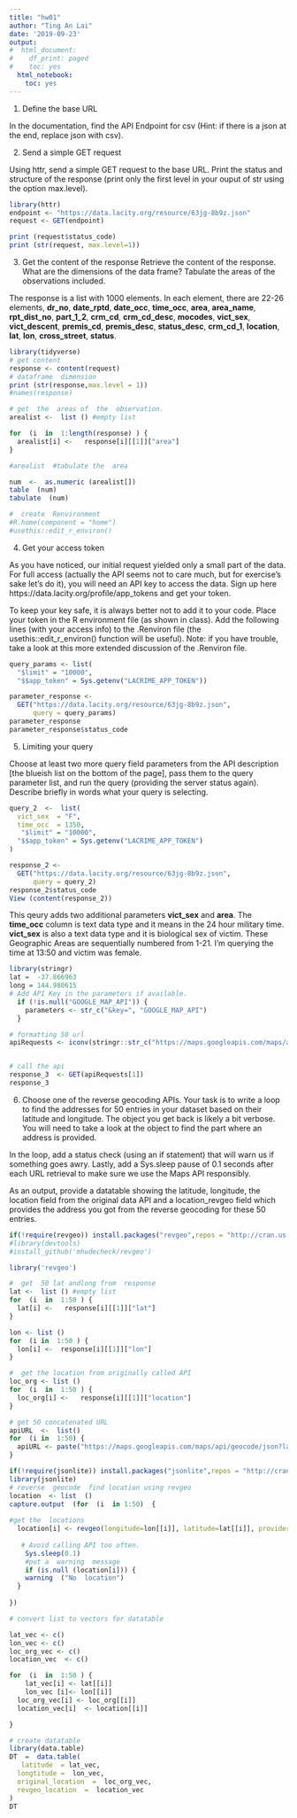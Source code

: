 ```yaml
---
title: "hw01"
author: "Ting An Lai"
date: '2019-09-23'
output:
#  html_document:
#    df_print: paged
#    toc: yes
  html_notebook:
    toc: yes
---
```


1. Define the base URL

In the documentation, find the API Endpoint for csv (Hint: if there is a json at the end, replace json with csv).

2. Send a simple GET request

Using httr, send a simple GET request to the base URL. Print the status and structure of the response (print only the first level in your ouput of str using the option max.level).

```r
library(httr)
endpoint <- "https://data.lacity.org/resource/63jg-8b9z.json"
request <- GET(endpoint)

print (request$status_code)
print (str(request, max.level=1))
```

3. Get the content of the response
Retrieve the content of the response. What are the dimensions of the data frame? Tabulate the areas of the observations included.

The response is a  list with 1000 elements. In  each element, there are 22-26  elements, **dr_no**, **date_rptd**, **date_occ**, **time_occ**, **area**, **area_name**, **rpt_dist_no**, **part_1_2**, **crm_cd**,  **crm_cd_desc**, **mocodes**, **vict_sex**,  **vict_descent**, **premis_cd**, **premis_desc**, **status_desc**, **crm_cd_1**,  **location**,  **lat**, **lon**, **cross_street**,  **status**.

```r
library(tidyverse)
# get content
response <- content(request)
# dataframe  dimension
print (str(response,max.level = 1))
#names(response)

# get  the  areas of  the  observation.
arealist <-  list () #empty list

for  (i  in  1:length(response) ) {
  arealist[i] <-   response[i][[1]]["area"]
}

#arealist  #tabulate the  area

num  <-  as.numeric (arealist[])
table  (num)
tabulate  (num)
```

```r
#  create  Renvironment
#R.home(component = "home")
#usethis::edit_r_environ()
```
4. Get your access token

As you have noticed, our initial request yielded only a small part of the data. For full access (actually the API seems not to care much, but for exercise's sake let's do it), you will need an API key to access the data. Sign up here https://data.lacity.org/profile/app_tokens and get your token.

To keep your key safe, it is always better not to add it to your code. Place your token in the R environment file (as shown in class). Add the following lines (with your access info) to the .Renviron file (the usethis::edit_r_environ() function will be useful).
Note: if you have trouble, take a look at this more extended discussion of the .Renviron file.

```r
query_params <- list(
  "$limit" = "10000",
  "$$app_token" = Sys.getenv("LACRIME_APP_TOKEN"))

parameter_response <-
  GET("https://data.lacity.org/resource/63jg-8b9z.json", 
      query = query_params)
parameter_response
parameter_response$status_code
```


5. Limiting your query

Choose at least two more query field parameters from the API description [the blueish list on the bottom of the page], pass them to the query parameter list, and run the query (providing the server status again). Describe briefly in words what your query is selecting.


```r
query_2  <-  list(
  vict_sex  = "F",
  time_occ  = 1350,
   "$limit" = "10000",
  "$$app_token" = Sys.getenv("LACRIME_APP_TOKEN")
)

response_2 <-
  GET("https://data.lacity.org/resource/63jg-8b9z.json", 
      query = query_2)
response_2$status_code
View (content(response_2))


```

This qeury adds two additional parameters **vict_sex**  and **area**. The **time_occ** column is  text  data type and it means in the 24 hour military time. **vict_sex** is also  a text data type  and it is biological sex  of  victim. These Geographic Areas are sequentially numbered from 1-21. I'm querying  the time at  13:50 and victim  was female.


```r
library(stringr)
lat =  -37.866963
long = 144.980615
# Add API Key in the parameters if available.
  if (!is.null("GOOGLE_MAP_API")) {
    parameters <- str_c("&key=", "GOOGLE_MAP_API")
  }

# formatting 50 url
apiRequests <- iconv(stringr::str_c("https://maps.googleapis.com/maps/api/geocode/json?latlng=", lat, ",", long, "&key=", "GOOGLE_MAP_API"), "", "UTF-8")


# call the api
response_3  <- GET(apiRequests[1])
response_3
```

6. Choose one of the reverse geocoding APIs. Your task is to write a loop to find the addresses for 50 entries in your dataset based on their latitude and longitude. The object you get back is likely a bit verbose. You will need to take a look at the object to find the part where an address is provided.

In the loop, add a status check (using an if statement) that will warn us if something goes awry. Lastly, add a Sys.sleep pause of 0.1 seconds after each URL retrieval to make sure we use the Maps API responsibly.

As an output, provide a datatable showing the latitude, longitude, the location field from the original data API and a location_revgeo field which provides the address you got from the reverse geocoding for these 50 entries.
```r
if(!require(revgeo)) install.packages("revgeo",repos = "http://cran.us.r-project.org")
#library(devtools)
#install_github('mhudecheck/revgeo')
```

```r
library('revgeo')
```

```r
#  get  50 lat andlong from  response
lat <-  list () #empty list
for  (i  in  1:50 ) {
  lat[i] <-   response[i][[1]]["lat"]
}

lon <- list ()
for  (i in  1:50 ) {
  lon[i] <-  response[i][[1]]["lon"]
}

#  get the location from originally called API
loc_org <- list ()
for  (i  in  1:50 ) {
  loc_org[i] <-   response[i][[1]]["location"]
}
```


```r
# get 50 concatenated URL
apiURL  <-  list()
for  (i in  1:50) {
  apiURL <- paste("https://maps.googleapis.com/maps/api/geocode/json?latlng=",  lat,  ",",  lon, "&key=", Sys.getenv("GOOGLE_MAP_API"), sep  = "")
}


```

```r
if(!require(jsonlite)) install.packages("jsonlite",repos = "http://cran.us.r-project.org")
library(jsonlite)
# reverse  geocode  find location using revgeo
location  <- list  ()
capture.output  (for  (i  in 1:50)  {
  
#get the  locations
  location[i] <- revgeo(longitude=lon[[i]], latitude=lat[[i]], provider='google', API=Sys.getenv("GOOGLE_MAP_API"))
  
   # Avoid calling API too often.
    Sys.sleep(0.1)
    #put a  warning  message
    if (is.null (location[i])) {
    warning  ("No  location")
  }
    
})

```



```r
# convert list to vectors for datatable 

lat_vec <- c()
lon_vec <- c()
loc_org_vec <- c()
location_vec  <- c()

for  (i  in  1:50 ) {
    lat_vec[i] <- lat[[i]]
    lon_vec [i]<- lon[[i]]
  loc_org_vec[i] <- loc_org[[i]]
  location_vec[i]  <- location[[i]]

}

# create datatable
library(data.table)
DT  =  data.table(
   latitude  = lat_vec,
  longtitude =  lon_vec,
  original_location  =  loc_org_vec,
  revgeo_location  =  location_vec
)
DT

   
```

